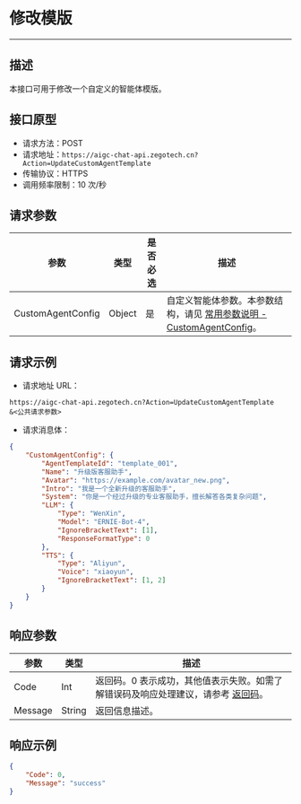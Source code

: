 # 修改模版
---

##  描述
本接口可用于修改一个自定义的智能体模版。

## 接口原型

- 请求方法：POST
- 请求地址：`https://aigc-chat-api.zegotech.cn?Action=UpdateCustomAgentTemplate`
- 传输协议：HTTPS
- 调用频率限制：10 次/秒
## 请求参数

| 参数 | 类型 | 是否必选 | 描述 |
|------|------|---------|------|
| CustomAgentConfig | Object | 是 | 自定义智能体参数。本参数结构，请见 [常用参数说明 - CustomAgentConfig](./../Common%20Parameter%20Description.mdx#customagentconfig)。 |

## 请求示例

- 请求地址 URL：

```https
https://aigc-chat-api.zegotech.cn?Action=UpdateCustomAgentTemplate
&<公共请求参数>
```

- 请求消息体：
```json
{
    "CustomAgentConfig": {
        "AgentTemplateId": "template_001",
        "Name": "升级版客服助手",
        "Avatar": "https://example.com/avatar_new.png",
        "Intro": "我是一个全新升级的客服助手",
        "System": "你是一个经过升级的专业客服助手，擅长解答各类复杂问题",
        "LLM": {
            "Type": "WenXin",
            "Model": "ERNIE-Bot-4",
            "IgnoreBracketText": [1],
            "ResponseFormatType": 0
        },
        "TTS": {
            "Type": "Aliyun",
            "Voice": "xiaoyun",
            "IgnoreBracketText": [1, 2]
        }
    }
}
```

## 响应参数

| 参数 | 类型 | 描述 |
|------|------|------|
| Code | Int | 返回码。0 表示成功，其他值表示失败。如需了解错误码及响应处理建议，请参考 [返回码](./../Return%20codes.mdx)。 |
| Message | String | 返回信息描述。 |

## 响应示例

```json
{
    "Code": 0,
    "Message": "success"
}
```

